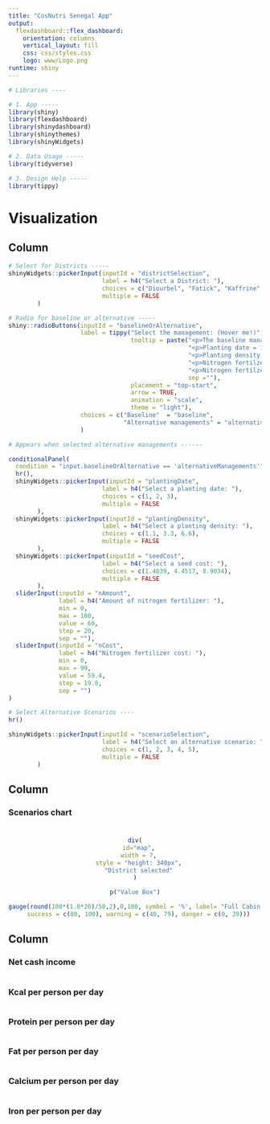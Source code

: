 ```yaml
---
title: "CosNutri Senegal App"
output: 
  flexdashboard::flex_dashboard:
    orientation: columns
    vertical_layout: fill
    css: css/styles.css
    logo: www/Logo.png
runtime: shiny
---
```


```r
# Libraries ----

# 1. App -----
library(shiny)
library(flexdashboard)
library(shinydashboard)
library(shinythemes)
library(shinyWidgets)

# 2. Data Usage -----
library(tidyverse)

# 3. Design Help -----
library(tippy)

```


Visualization
============================

Column {.sidebar data-width=350}
----------------------------
```r
# Select for Districts -----
shinyWidgets::pickerInput(inputId = "districtSelection",
                          label = h4("Select a District: "),
                          choices = c("Diourbel", "Fatick", "Kaffrine", "Kaolack", "Kolda", "Thies"),
                          multiple = FALSE
        )

# Radio for baseline or alternative -----
shiny::radioButtons(inputId = "baselineOrAlternative",
                    label = tippy("Select the management: (Hover me!)",
                                  tooltip = paste("<p>The baseline management is compound of: <p>",
                                                  "<p>Planting date = 1<p>",
                                                  "<p>Planting density = 1.1<p>",
                                                  "<p>Nitrogen fertilzer amount = 30<p>",
                                                  "<p>Nitrogen fertilzer cost = 29.7<p>",
                                                  sep =""),
                                  placement = "top-start",
                                  arrow = TRUE,
                                  animation = "scale",
                                  theme = "light"),
                    choices = c("Baseline"  = "baseline",
                                "Alternative managements" = "alternativeManagements")
                    )

# Appears when selected alternative managements ------

conditionalPanel(
  condition = "input.baselineOrAlternative == 'alternativeManagements'",
  hr(),
  shinyWidgets::pickerInput(inputId = "plantingDate",
                          label = h4("Select a planting date: "),
                          choices = c(1, 2, 3),
                          multiple = FALSE
        ),
  shinyWidgets::pickerInput(inputId = "plantingDensity",
                          label = h4("Select a planting density: "),
                          choices = c(1.1, 3.3, 6.6),
                          multiple = FALSE
        ),
  shinyWidgets::pickerInput(inputId = "seedCost",
                          label = h4("Select a seed cost: "),
                          choices = c(1.4839, 4.4517, 8.9034),
                          multiple = FALSE
        ),
  sliderInput(inputId = "nAmount",
              label = h4("Amount of nitrogen fertilizer: "),
              min = 0,
              max = 100,
              value = 60,
              step = 20,
              sep = ""),
  sliderInput(inputId = "nCost",
              label = h4("Nitrogen fertilizer cost: "),
              min = 0,
              max = 99,
              value = 59.4,
              step = 19.8,
              sep = "")
)

# Select Alternative Scenarios ----
hr()

shinyWidgets::pickerInput(inputId = "scenarioSelection",
                          label = h4("Select an alternative scenario: "),
                          choices = c(1, 2, 3, 4, 5),
                          multiple = FALSE
        )
```

Column {data-width=600}
----------------------------

### Scenarios chart {data-height=550}
```r

```

###
<!-- # ```{r} -->
<!-- # fluidRow( -->
<!-- #     column( -->
<!-- #       id="map", -->
<!-- #       width = 7, -->
<!-- #       style = "height: 500px", -->
<!-- #       "District selected" -->
<!-- #     ), -->
<!-- #     column( -->
<!-- #         width = 5, -->
<!-- #         div( -->
<!-- #           class = "container", -->
<!-- #           id="price", -->
<!-- #           style = "color: black; height: 150px", -->
<!-- #           "Total production cost" -->
<!-- #         ), -->
<!-- #         div( -->
<!-- #           class = "container", -->
<!-- #           id="ratio", -->
<!-- #           style = "height: 175px", -->
<!-- #           flexdashboard::renderGauge({ -->
<!-- #    -->
<!-- #             flexdashboard::gauge(0.4, -->
<!-- #                                  min = 0, -->
<!-- #                                  max = 0.6, -->
<!-- #                                  symbol = '', -->
<!-- #                                  label = "Price Ratio", -->
<!-- #                                   gaugeSectors( success = c(0,0.1), -->
<!-- #                                                 warning = c(0.101,0.15), -->
<!-- #                                                 danger = c(0.151, 0.3), -->
<!-- #                                                 colors = c("#2a9d8f", "#fcbf49", "#ce4257")) -->
<!-- #                                   ) -->
<!-- #              -->
<!-- #           }) -->
<!-- #         ) -->
<!-- #     ) -->
<!-- # ) -->
<!-- # ``` -->
<div class = "row">
<div class = "col-md-7">
<center>
```r
div(
  id="map",
  width = 7,
  style = "height: 340px",
  "District selected"
)
```
</center>
</div>

<div class = "col-md-5">
<center>
```r
p("Value Box")
```    
</center>
<center>
```r
gauge(round(100*(1.0*20)/50,2),0,100, symbol = '%', label= "Full Cabin Match: Tile 1", gaugeSectors(
  success = c(80, 100), warning = c(40, 79), danger = c(0, 39)))
```    
</center>
</div>
</div>


Column {data-width=350}
----------------------------

### Net cash income 
```r

```

### Kcal per person per day
```r

```

### Protein per person per day
```r

```

### Fat per person per day
```r

```

### Calcium per person per day
```r

```

### Iron per person per day
```r

```